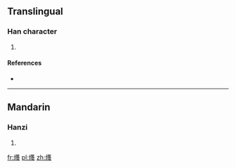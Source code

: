 ==Translingual==

===Han character===
{{Han char|rn=86|rad=火|as=19|sn=23|four=|canj=火廿田戈 (FTWI), X火廿田戈 (XFTWI)}}

# {{defn|Han|sort=火19}}

====References====
* {{Han ref|kx=0688.030|dkj=19621|hdz=32249.150|uh=7221|ud=29217}}

----

==Mandarin==

===Hanzi===
{{cmn-hanzi|pin=[[chè]] ([[che4]])|wg=ch'e<sup>4</sup>}}

# {{defn|lang=cmn|sort=火19}}

[[fr:爡]]
[[pl:爡]]
[[zh:爡]]